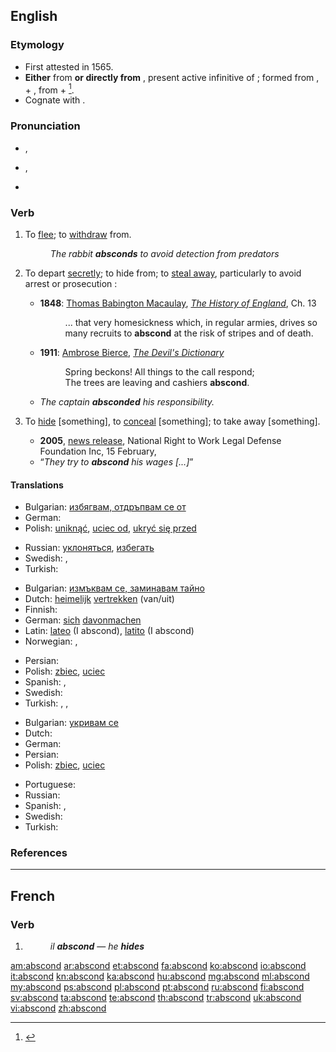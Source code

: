 ==English==

===Etymology===
* First attested in 1565.
* '''Either''' from {{etyl|frm}} {{term|abscondre|lang=frm}} '''or directly from''' {{etyl|la}} {{term|abscondere|lang=la}}, present active infinitive of {{term|abscondo|abscondō|hide|lang=la}}; formed from {{term|abs|lang=la}}, {{term|ab||away|lang=la}} + {{term|condo|condō|put together, store|lang=la}}, from {{term|con||together|lang=la}} + {{term|do|dō|put|lang=la}}<ref>{{reference-book | last = Dobbie | first = Elliott K. | coauthors = Dunmore, C. William, et al. | editor = Barnhart, Robert K.| title = Chambers Dictionary of Etymology | origyear = 1998 | year = 2004 | publisher = Chambers Harrap Publishers Ltd | location = Edinburgh, Scotland | isbn =0550142304 | pages = 4}}</ref>.
* Cognate with {{term|sconce||a type of light fixture}}.

===Pronunciation===
* {{a|UK}} {{IPA|/əbˈskɒnd/}}, {{X-SAMPA|/@b"skQnd/}}
* {{a|US}} {{IPA|/æb.ˈskɑnd/|/æb.ˈzkɑnd/}}, {{X-SAMPA|/@b"skAnd/|/@b"zkAnd/}}
* {{rhymes|ɒnd}}

===Verb===
{{en-verb}}

# {{rfd-redundant}} {{intransitive}} To [[flee]]; to [[withdraw]] from.
#: ''The rabbit '''''absconds''''' to avoid detection from predators''
# {{intransitive}} To depart [[secretly]]; to hide from; to [[steal away]], particularly to avoid arrest or prosecution :
#* '''1848''': [[w:Thomas Babington Macaulay|Thomas Babington Macaulay]], ''[[w:The History of England from the Accession of James the Second|The History of England]]'', Ch. 13
#*: ... that very homesickness which, in regular armies, drives so many recruits to '''abscond''' at the risk of stripes and of death.
#* '''1911''': [[w:Ambrose Bierce|Ambrose Bierce]], ''[[w:The Devil's Dictionary|The Devil's Dictionary]]''
#*: Spring beckons! All things to the call respond;<br>The trees are leaving and cashiers '''abscond'''.
#* ''The captain '''absconded''' his responsibility.''
# {{transitive|obsolete}} To [[hide]] [something], to [[conceal]] [something]; to take away [something].
#* '''2005''', [http://nrtw.org/b/nr_379.php news release], National Right to Work Legal Defense Foundation Inc, 15 February, 
#* “''They try to '''abscond''' his wages [...]''”

====Translations====
{{trans-top|to withdraw from}}
* Bulgarian: [[избягвам, отдръпвам се от]]
* German: {{t|de|sich zurückziehen}}
* Polish: [[uniknąć]], [[uciec od]], [[ukryć się przed]]
{{trans-mid}}
* Russian: [[уклоняться]], [[избегать]]
* Swedish: {{t+|sv|avvika}}, {{t+|sv|lämna}}
* Turkish: {{t|tr|çekilmek}}
{{trans-bottom}}

{{trans-top|to depart secretly}}
* Bulgarian: [[измъквам се, заминавам тайно]]
* Dutch: [[heimelijk]] [[vertrekken]] (van/uit)
* Finnish: {{t+|fi|karata}}
* German: [[sich]] [[davonmachen]]
* Latin: [[lateo]] (I abscond), [[latito]] (I abscond)
* Norwegian: {{t+|no|rømme}}, {{t-|no|stikke av}}
{{trans-mid}}
* Persian: {{t+|fa|گريختن|sc=fa-Arab}}
* Polish: [[zbiec]], [[uciec]]
* Spanish: {{t-|es|fugar|alt=fugarse}}, {{t-|es|evadir|alt=evadirse}}
* Swedish: {{t+|sv|rymma}}
* Turkish: {{t|tr|kaçmak}}, {{t|tr|sıvışmak}} {{qualifier|colloquial}}, {{t|tr|tüymek}} {{qualifier|colloquial}}
{{trans-bottom}}

{{trans-top|to hide (something)}}
* Bulgarian: [[укривам се]]
* Dutch: {{t+|nl|wegrennen}}
* German: {{t-|de|sich verstecken}}
* Persian: {{t-|fa|پنهان شدن|sc=fa-Arab}}
* Polish: [[zbiec]], [[uciec]]
{{trans-mid}}
* Portuguese: {{t-|pt|esconder-se}}
* Russian: {{t+|ru|скрывать|alt=скрыва́ть|tr=skryvát'}}
* Spanish: {{t+|es|huir}}, {{t-|es|fugarse}}
* Swedish: {{t+|sv|gömma sig}}
* Turkish: {{t|tr|saklanmak}}
{{trans-bottom}}

===References===
<references/>

----

==French==

===Verb===
{{fr-verb-form}}

# {{conjugation of|abscondre||3|s|pres|ind|lang=fr}}
#: ''il '''abscond''''' &mdash; ''he '''hides'''''

[[am:abscond]]
[[ar:abscond]]
[[et:abscond]]
[[fa:abscond]]
[[ko:abscond]]
[[io:abscond]]
[[it:abscond]]
[[kn:abscond]]
[[ka:abscond]]
[[hu:abscond]]
[[mg:abscond]]
[[ml:abscond]]
[[my:abscond]]
[[ps:abscond]]
[[pl:abscond]]
[[pt:abscond]]
[[ru:abscond]]
[[fi:abscond]]
[[sv:abscond]]
[[ta:abscond]]
[[te:abscond]]
[[th:abscond]]
[[tr:abscond]]
[[uk:abscond]]
[[vi:abscond]]
[[zh:abscond]]